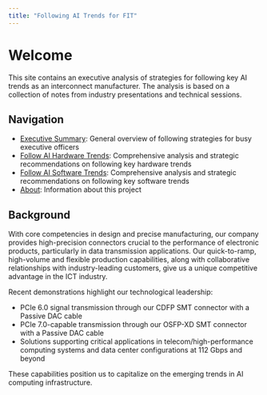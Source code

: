 ```yaml
---
title: "Following AI Trends for FIT"
---
```


# Welcome

This site contains an executive analysis of strategies for following key AI trends as an interconnect manufacturer. The analysis is based on a collection of notes from industry presentations and technical sessions.

## Navigation

- [Executive Summary](EXEC_SUM.qmd): General overview of following strategies for busy executive officers
- [Follow AI Hardware Trends](HW_REPORT.qmd): Comprehensive analysis and strategic recommendations on following key hardware trends
- [Follow AI Software Trends](SW_REPORT.qmd): Comprehensive analysis and strategic recommendations on following key software trends
- [About](about.qmd): Information about this project

## Background

With core competencies in design and precise manufacturing, our company provides high-precision connectors crucial to the performance of electronic products, particularly in data transmission applications. Our quick-to-ramp, high-volume and flexible production capabilities, along with collaborative relationships with industry-leading customers, give us a unique competitive advantage in the ICT industry.

Recent demonstrations highlight our technological leadership:

- PCIe 6.0 signal transmission through our CDFP SMT connector with a Passive DAC cable
- PCIe 7.0-capable transmission through our OSFP-XD SMT connector with a Passive DAC cable
- Solutions supporting critical applications in telecom/high-performance computing systems and data center configurations at 112 Gbps and beyond

These capabilities position us to capitalize on the emerging trends in AI computing infrastructure.
